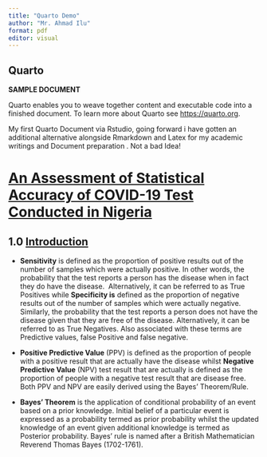 ```yaml
---
title: "Quarto Demo"
author: "Mr. Ahmad Ilu"
format: pdf
editor: visual
---
```


## Quarto

**SAMPLE DOCUMENT**

Quarto enables you to weave together content and executable code into a finished document. To learn more about Quarto see <https://quarto.org>.

My first Quarto Document via Rstudio, going forward i have gotten an additional alternative alongside Rmarkdown and Latex for my academic writings and Document preparation . Not a bad Idea!

# [An Assessment of Statistical Accuracy of COVID-19 Test Conducted in Nigeria]{.underline}

## 1.0 [Introduction]{.underline}

-   **Sensitivity** is defined as the proportion of positive results out of the number of samples which were actually positive. In other words, the probability that the test reports a person has the disease when in fact they do have the disease.  Alternatively, it can be referred to as True Positives while **Specificity is** defined as the proportion of negative results out of the number of samples which were actually negative. Similarly, the probability that the test reports a person does not have the disease given that they are free of the disease. Alternatively, it can be referred to as True Negatives. Also associated with these terms are Predictive values, false Positive and false negative.

-   **Positive Predictive Value** (PPV) is defined as the proportion of people with a positive result that are actually have the disease whilst **Negative Predictive Value** (NPV) test result that are actually is defined as the proportion of people with a negative test result that are disease free. Both PPV and NPV are easily derived using the Bayes' Theorem/Rule.

-   **Bayes' Theorem** is the application of conditional probability of an event based on a prior knowledge. Initial belief of a particular event is expressed as a probability termed as prior probability whilst the updated knowledge of an event given additional knowledge is termed as Posterior probability. Bayes' rule is named after a British Mathematician Reverend Thomas Bayes (1702-1761).   
